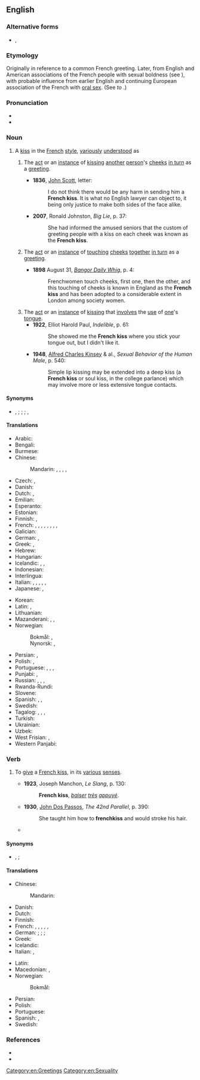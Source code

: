 {{also|French-kiss}}
==English==
{{wikipedia}}

===Alternative forms===
* {{l|en|French-kiss}}, {{l|en|frenchkiss}}

===Etymology===
Originally in reference to a common French greeting. Later, from English and American associations of the French people with sexual boldness (see {{m|en|French#Adjective|French}}), with probable influence from earlier English and continuing European association of the French with [[oral sex]]. (See ''to'' {{m|en|french#Verb|french}}.)

===Pronunciation===
* {{IPA|en|/frɛntʃˈkɪs/|/frɛnʃˈkɪs/}}
* {{audio|en|en-au-French kiss.ogg|Audio (AU)}}

===Noun===
{{en-noun|es}}

# A [[kiss]] in the [[French]] [[style]], [[variously]] [[understood]] as
## {{lb|en|now|_|uncommon}} The [[act]] or an [[instance]] of [[kissing]] [[another]] [[person]]'s [[cheek]]s [[in turn]] as a [[greeting]].
##* '''1836''', [[:w:John Scott, 1st earl of Eldon|John Scott]], letter:
##*: I do not think there would be any harm in sending him a '''French kiss'''. It is what no English lawyer can object to, it being only justice to make both sides of the face alike.
##* '''2007''', Ronald Johnston, ''Big Lie'', p. 37:
##*: She had informed the amused seniors that the custom of greeting people with a kiss on each cheek was known as the '''French kiss'''.
## {{lb|en|rare}} The [[act]] or an [[instance]] of [[touching]] [[cheek]]s [[together]] [[in turn]] as a [[greeting]].
##* '''1898''' August 31, ''[[:w:Bangor Daily News|Bangor Daily Whig]]'', p. 4:
##*: Frenchwomen touch cheeks, first one, then the other, and this touching of cheeks is known in England as the '''French kiss''' and has been adopted to a considerable extent in London among society women.
## The [[act]] or an [[instance]] of [[kissing]] that [[involve]]s the [[use]] of [[one]]'s [[tongue]].
##* '''1922''', Elliot Harold Paul, ''Indelible'', p. 61:
##*: She showed me the '''French kiss''' where you stick your tongue out, but I didn't like it.
##* '''1948''', [[:w:Alfred Charles Kinsey|Alfred Charles Kinsey]] & al., ''Sexual Behavior of the Human Male'', p. 540:
##*: Simple lip kissing may be extended into a deep kiss (a '''French kiss''' or soul kiss, in the college parlance) which may involve more or less extensive tongue contacts.

====Synonyms====
* {{s|kiss involving the tongue}} {{l|en|tongue kiss}}, {{l|en|cataglottism}}; {{l|en|soul kiss}} {{q|US}}; {{l|en|snog}} {{q|UK}}; {{l|en|shift}}, {{l|en|meet|to meet||pos=|tr=}}{{q|IRE}}

====Translations====
{{trans-top|a kiss involving the tongue}}
* Arabic: {{t|ar|قُبْلَة فَرَنْسِيَّة|f}}
* Bengali: {{t|bn|ফরাসি চুম্বন|sc=Beng}}
* Burmese: {{t|my|ဖရင့်ကစ်|sc=Mymr}}
* Chinese:
*: Mandarin: {{t+|cmn|舌吻|tr=shéwěn|sc=Hani}}, {{t+|cmn|濕吻|sc=Hani}}, {{t+|cmn|湿吻|tr=shīwěn|sc=Hani}}, {{t|cmn|深吻|tr=shēnwěn|sc=Hani}}, {{t|cmn|法式接吻|tr=fǎshì jiēwěn|sc=Hani}}
* Czech: {{t|cs|francouzský polibek|m}}, {{t+|cs|francouzák|m}}
* Danish: {{t|da|tungekys|n}}
* Dutch: {{t+|nl|tongzoen|m}}, {{t+|nl|tongkus|m}}
* Emilian: {{t|egl|bêś a la francéśa|m}}
* Esperanto: {{t|eo|franca kiso}}
* Estonian: {{t|et|keelesuudlus}}
* Finnish: {{t|fi|kielisuudelma}}, {{t+|fi|kielari}}
* French: {{t+|fr|baiser florentin|m}}, {{t+|fr|baiser colombin|m}}, {{t|fr|baiser amoureux|m}}, {{t|fr|baiser profond|m}}, {{t+|fr|baiser lingual|m}}, {{qualifier|colloquial}} {{t+|fr|patin|m}}, {{t+|fr|pelle|f}}, {{t+|fr|galoche|f}}, {{qualifier|Québec}} {{t+|fr|french|m}}
* Galician: {{t|gl|bico francés|m}}
* German: {{t+|de|Zungenkuss|m}}, {{t+|de|französischer Kuss}}
* Greek: {{t+|el|γλωσσόφιλο|n}}, {{t+|el|γαλλικό φιλί|n}}
* Hebrew: {{t+|he|נְשִׁיקָה צָרְפָתִית|f|tr=nəšīqå̄h ṣå̄rəp̄å̄ṯīṯ|sc=Hebr}}
* Hungarian: {{t|hu|nyelves csók}}
* Icelandic: {{t|is|sleikur|m}}, {{t|is|tungukoss|m}}, {{t|is|franskur koss|m}}
* Indonesian: {{t|id|ciuman Perancis}}
* Interlingua: {{t|ia|basio a lingua}}
* Italian: {{t|it|bacio alla francese|m}}, {{t|it|bacio con la lingua|m}}, {{t|it|bacio appassionato|m}}, {{qualifier|dated}} {{t|it|bacio alla fiorentina|m}}, {{qualifier|colloquial}} {{t|it|slinguata|f}}, {{t+|it|limonata|f}}
* Japanese: {{t|ja|ディープ・キス|tr=dīpu-kisu}}, {{t|ja|フレンチ・キス|tr=Furenchi-kisu}}
{{trans-mid}}
* Korean: {{t|ko|프렌치 키스}}
* Latin: {{t|la|suāvium|n}}, {{t|la|bāsium linguae|n}}
* Lithuanian: {{t|lt|prancūziškas bučinys|m}}
* Mazanderani: {{t|mzn|فرانسوی خاش}}, {{t|mzn|عاشقونه خاش}}, {{t|mzn|لو بَیتِن}}
* Norwegian:
*: Bokmål: {{t|nb|tungekyss|m|n}}, {{t|nb|fransk kyss|m|n}}
*: Nynorsk: {{t|nn|tungekyss|m|n}}, {{t|nn|fransk kyss|m|n}}
* Persian: {{t|fa|بوسه فرانسوی|tr=buse farânsavi|sc=fa-Arab}}, {{t|fa|بوسه عاشقانه|tr=buse 'âšeqâne|sc=fa-Arab}}
* Polish: {{t+|pl|francuski pocałunek|m}}, {{t+|pl|pocałunek z języczkiem|m}}
* Portuguese: {{t|pt|beijo de língua|m}}, {{t|pt|beijo francês|m}}, {{qualifier|Portugal}} {{t+|pt|linguado|m}}, {{t|pt|beijo linguado|m}}
* Punjabi: {{t|pa|ਫਰੈਂਚ ਕਿਸ|sc=Guru}}, {{t|pa|ਫ਼੍ਰਾਂਸੀਸੀ ਚੁੰਮੀ|sc=Guru}}
* Russian: {{t+|ru|францу́зский поцелу́й|m}}, {{t|ru|поцелу́й взасо́с|m|sc=Cyrl}}, {{t|ru|глубо́кий поцелу́й|m|sc=Cyrl}}, {{t|ru|поцелу́й с языко́м|m|sc=Cyrl}}
* Rwanda-Rundi: {{t|rw|gusomana kw'abafaransa}}
* Slovene: {{t|sl|francọ̑ski poljȗb|m}}
* Spanish: {{t|es|beso francés|m}}, {{t+|es|beso con lengua|m}}, {{t+|es|morreo|m}}
* Swedish: {{t|sv|tungkyss|c}}
* Tagalog: {{t|tl|laplapan}}, {{t|tl|halik na Pranses}}, {{t|tl|halik ng Pranses}}, {{t|tl|halik-Pranses}}
* Turkish: {{t|tr|Fransız öpücüğü}}
* Ukrainian: {{t|uk|францу́зький поцілу́нок|m|sc=Cyrl}}
* Uzbek: {{t|uz|fransuz boʻsa|sc=Cyrl}}
* West Frisian: {{t|fy|tongtút|c}}, {{t|fy|tongepat|c}}
* Western Panjabi: {{t|pnb|فرینچ چمی}}
{{trans-bottom}}

===Verb===
{{en-verb|French kisses|French kissing|French kissed}}

# {{lb|en|ambitransitive}} To [[give]] a [[#Noun|French kiss]], in its [[various]] [[sense]]s.
#* '''1923''', Joseph Manchon, ''Le Slang'', p. 130:
#*: '''French kiss''', ''[[baiser]] [[très]] [[appuyé]]''.
#* '''1930''', [[:w:John Dos Passos|John Dos Passos]], ''The 42nd Parallel'', p. 390:
#*: She taught him how to '''frenchkiss''' and would stroke his hair.
#* {{quote-book|en|passage=That's how she pictured him, her French lover, like the deepest kiss that she had ever felt. She who had never '''French kissed'''.|title=Sleeping with Houdini: Poems|author=Nin Andrews|page=76|year=2007|publisher=BOA Editions|ISBN=1929918992}}

====Synonyms====
* {{l|en|french}}, {{l|en|French}}; {{l|en|snog}} {{q|UK}}

====Translations====
{{trans-top|to give a French kiss}}
* Chinese:
*: Mandarin: {{t-check|cmn|[[跟]][[某人]][[舌吻]]|tr=gēn mǒurén shéwěn|sc=Hani}}
* Danish: {{t|da|tungekysse}}
* Dutch: {{t+|nl|tongzoenen}}
* Finnish: {{t|fi|[[antaa]] [[kielisuudelma]]}}
* French: {{qualifier|colloquial}} {{t+|fr|rouler un patin}}, {{t+|fr|rouler une pelle}}, {{t+|fr|rouler une galoche}}, {{t+|fr|galocher}}, {{t+|fr|bécoter}}, {{qualifier|Québec}} {{t+|fr|frencher}}
* German: {{t|de|[[mit]] [[Zunge]] [[küssen]]}}; {{t|de|[[einen]] [[Zungenkuss]] [[geben]]}}; {{q|roughly}} {{t+|de|knutschen}}; {{q|slang}} {{t|de|rumlecken}}
* Greek: {{t|el|[[φιλάω]] [[με]] [[γλώσσα]]}}
* Icelandic: {{t|is|fara í sleik}}
* Italian: {{qualifier|colloquial}} {{t+|it|limonare}}, {{t|it|limonarsi}}
{{trans-mid}}
* Latin: {{t|la|columbōr}}
* Macedonian: {{t|mk|се мува|impf|sc=Cyrl}}, {{t|mk|мува|impf|sc=Cyrl}}
* Norwegian:
*: Bokmål: {{t|nb|kline}}
* Persian: {{t|fa|لب گرفتن|tr=lab gereftan|sc=fa-Arab}}
* Polish: {{t+|pl|całować|alt=całować po francusku}}
* Portuguese: {{t|pt|beijar de língua}}
* Spanish: {{qualifier|colloquial}} {{t+|es|tranzar}}, {{t+|es|morrear}}
* Swedish: {{t|sv|tungkyssa}}
{{trans-bottom}}

===References===
* {{R:OED Online|French kiss|n|272849|2009}}
* {{R:OED Online|French kiss|v|272850|2009}}

[[Category:en:Greetings]]
[[Category:en:Sexuality]]